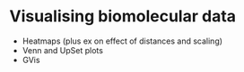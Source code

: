 # Visualising biomolecular data {#sec:biovis}

- Heatmaps (plus ex on effect of distances and scaling)
- Venn and UpSet plots
- GVis
